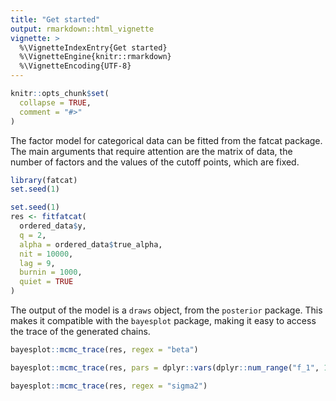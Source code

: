 ```yaml
---
title: "Get started"
output: rmarkdown::html_vignette
vignette: >
  %\VignetteIndexEntry{Get started}
  %\VignetteEngine{knitr::rmarkdown}
  %\VignetteEncoding{UTF-8}
---
```


```r
knitr::opts_chunk$set(
  collapse = TRUE,
  comment = "#>"
)
```

The factor model for categorical data can be fitted from the fatcat package. The main arguments that require attention are the matrix of data, the number of factors and the values of the cutoff points, which are fixed. 

```r
library(fatcat)
set.seed(1)
```

```r
set.seed(1)
res <- fitfatcat(
  ordered_data$y,
  q = 2,
  alpha = ordered_data$true_alpha, 
  nit = 10000,
  lag = 9,
  burnin = 1000, 
  quiet = TRUE
)
```

The output of the model is a `draws` object, from the `posterior` package. This makes it compatible with the `bayesplot` package, making it easy to access the trace of the generated chains.

```r
bayesplot::mcmc_trace(res, regex = "beta")
```

```r
bayesplot::mcmc_trace(res, pars = dplyr::vars(dplyr::num_range("f_1", 1:5)))
```

```r
bayesplot::mcmc_trace(res, regex = "sigma2")
```
